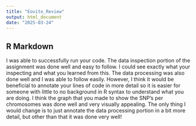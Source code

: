 ```yaml
---
title: "Eovito_Review"
output: html_document
date: "2025-03-24"
---
```


## R Markdown

I was able to successfully run your code. The data inspection portion of the assignment was done well and easy to follow. 
I could see exactly what your inspecting and what you learned from this. 
The data processing was also done well and I was able to follow easily. 
However, I think it would be beneficial to annotate your lines of code in more detail so it is easier for someone with little to no background in R syntax to understand what you are doing.
I think the graph that you made to show the SNP's per chromosomes was done well and very visually appealing. 
The only thing I would change is to just annotate the data processing portion in a bit more detail, but other than that it was done very well!

